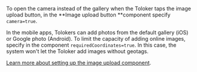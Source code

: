 <Cut title="Can I limit the source of the photo to camera-only in a field task so that the Toloker can't upload a photo from anywhere else?">

To open the camera instead of the gallery when the Toloker taps the image upload button, in the **Image upload button **component specify `camera=true`.

In the mobile apps, Tolokers can add photos from the default gallery (iOS) or Google photo (Android). To limit the capacity of adding online images, specify in the component `requiredCoordinates=true`. In this case, the system won't let the Toloker add images without geotags.

[Learn more about setting up the image upload component](https://toloka.ai/en/docs/guide/concepts/t-components/upload-picture).

</Cut>